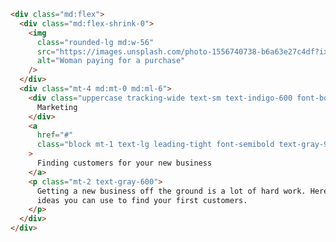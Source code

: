 ```html
<div class="md:flex">
  <div class="md:flex-shrink-0">
    <img
      class="rounded-lg md:w-56"
      src="https://images.unsplash.com/photo-1556740738-b6a63e27c4df?ixlib=rb-1.2.1&ixid=eyJhcHBfaWQiOjEyMDd9&auto=format&fit=crop&w=448&q=80"
      alt="Woman paying for a purchase"
    />
  </div>
  <div class="mt-4 md:mt-0 md:ml-6">
    <div class="uppercase tracking-wide text-sm text-indigo-600 font-bold">
      Marketing
    </div>
    <a
      href="#"
      class="block mt-1 text-lg leading-tight font-semibold text-gray-900 hover:underline"
    >
      Finding customers for your new business
    </a>
    <p class="mt-2 text-gray-600">
      Getting a new business off the ground is a lot of hard work. Here are five
      ideas you can use to find your first customers.
    </p>
  </div>
</div>
```
